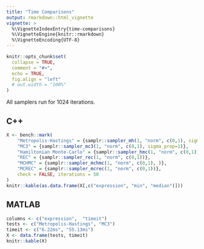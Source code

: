 ---
title: "Time Comparisons"
output: rmarkdown::html_vignette
vignette: >
  %\VignetteIndexEntry{time-comparisons}
  %\VignetteEngine{knitr::rmarkdown}
  %\VignetteEncoding{UTF-8}
---

```{r, include = FALSE}
knitr::opts_chunk$set(
  collapse = TRUE,
  comment = "#>",
  echo = TRUE, 
  fig.align = "left"
  # out.width = "100%"
)
```

All samplers run for 1024 iterations.


## C++
```{r}
X <- bench::mark(
    "Metropolis-Hastings" = {samplr::sampler_mh(1, "norm", c(0,1), sigma_prop=1)},
    "MC3" = {samplr::sampler_mc3(1, "norm", c(0,1), sigma_prop=1)},
    "Hamiltonian Monte-Carlo" = {samplr::sampler_hmc(1, "norm", c(0,1))},
    "REC" = {samplr::sampler_rec(1, "norm", c(0,1))},
    "MCHMC" = {samplr::sampler_mchmc(1, "norm", c(0,1), )},
    "MCREC" = {samplr::sampler_mcrec(1, "norm", c(0,1))},
    check = FALSE, iterations = 50
)
knitr::kable(as.data.frame(X[,c("expression", "min", "median")]))
```

## MATLAB
```{r echo=FALSE}
columns <- c("expression",  "timeit")
tests <- c("Metropolis-Hastings", "MC3")
timeit <- c("6.22ms", "55.13ms")
X <- data.frame(tests, timeit)
knitr::kable(X)
```
